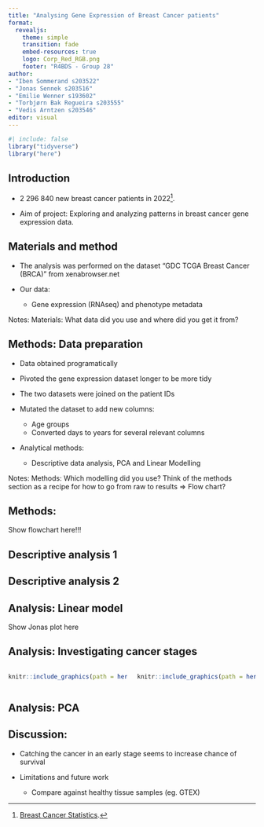 ```yaml
---
title: "Analysing Gene Expression of Breast Cancer patients"
format: 
  revealjs:
    theme: simple
    transition: fade
    embed-resources: true
    logo: Corp_Red_RGB.png
    footer: "R4BDS - Group 28"
author: 
- "Iben Sommerand s203522"
- "Jonas Sennek s203516"
- "Emilie Wenner s193602"
- "Torbjørn Bak Regueira s203555"
- "Vedis Arntzen s203546"
editor: visual
---
```


```r
#| include: false
library("tidyverse")
library("here")
```

## Introduction

- 2 296 840 new breast cancer patients in 2022[^1].

- Aim of project: Exploring and analyzing patterns in breast cancer gene expression data.


[^1]: [Breast Cancer Statistics](https://www.wcrf.org/preventing-cancer/cancer-statistics/breast-cancer-statistics/).

## Materials and method

- The analysis was performed on the dataset "GDC TCGA Breast Cancer (BRCA)" from xenabrowser.net

- Our data:
  - Gene expression (RNAseq) and phenotype metadata

Notes: Materials: What data did you use and where did you get it from? 


## Methods: Data preparation

- Data obtained programatically

- Pivoted the gene expression dataset longer to be more tidy

- The two datasets were joined on the patient IDs


- Mutated the dataset to add new columns:
  - Age groups
  - Converted days to years for several relevant columns
  

- Analytical methods:
  -   Descriptive data analysis, PCA and Linear Modelling

Notes: Methods: Which modelling did you use? Think of the methods section as a recipe for how to go from raw to results =\> Flow chart?


## Methods: 
Show flowchart here!!!

## Descriptive analysis 1

## Descriptive analysis 2


## Analysis: Linear model

Show Jonas plot here


## Analysis: Investigating cancer stages
:::: {.columns}

::: {.column width="50%"}
```r
knitr::include_graphics(path = here("results/05_01_years_until_death_by_cancer_stage.png"))
```
:::

::: {.column width="50%"}
```r
knitr::include_graphics(path = here("results/05_02_vital_status_by_cancer_stage.png"))
```
:::

::::

## Analysis: PCA








## Discussion:
- Catching the cancer in an early stage seems to increase chance of survival

- Limitations and future work
  - Compare against healthy tissue samples (eg. GTEX)
  
  


